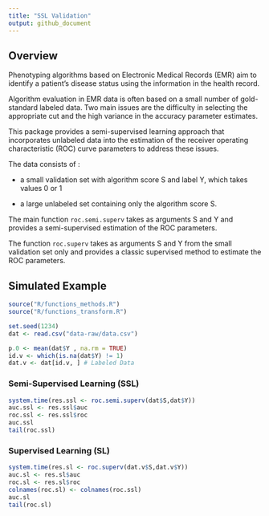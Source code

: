 ```yaml
---
title: "SSL Validation"
output: github_document
---
```


## Overview

Phenotyping algorithms based on Electronic Medical Records (EMR) aim to identify a patient’s disease status using the information in the health record.

Algorithm evaluation in EMR data is often based on a small number of gold-standard labeled data. Two main issues are the difficulty in selecting the appropriate cut and the high variance in the accuracy parameter estimates.

This package provides a semi-supervised learning approach that incorporates unlabeled data into the estimation of the receiver operating characteristic (ROC) curve parameters to address these issues. 

The data consists of :

- a small validation set with algorithm score S and label Y, which takes values 0 or 1
	
- a large unlabeled set containing only the algorithm score S.

The main function `roc.semi.superv` takes as arguments S and Y and provides a semi-supervised estimation of the ROC parameters. 

The function `roc.superv` takes as arguments S and Y from the small validation set only and provides a classic supervised method to estimate the ROC parameters.

## Simulated Example

```r
source("R/functions_methods.R")
source("R/functions_transform.R")
```

```r
set.seed(1234)
dat <- read.csv("data-raw/data.csv")
```

```r
p.0 <- mean(dat$Y , na.rm = TRUE)
id.v <- which(is.na(dat$Y) != 1)
dat.v <- dat[id.v, ] # Labeled Data 
```

### Semi-Supervised Learning (SSL)

```r
system.time(res.ssl <- roc.semi.superv(dat$S,dat$Y))
auc.ssl <- res.ssl$auc
roc.ssl <- res.ssl$roc
auc.ssl
tail(roc.ssl)
```

### Supervised Learning (SL)

```r
system.time(res.sl <- roc.superv(dat.v$S,dat.v$Y))
auc.sl <- res.sl$auc
roc.sl <- res.sl$roc
colnames(roc.sl) <- colnames(roc.ssl)
auc.sl
tail(roc.sl)
```
